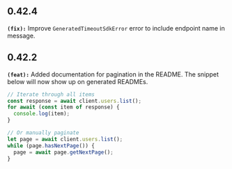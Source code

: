 ## 0.42.4
**`(fix):`** Improve `GeneratedTimeoutSdkError` error to include endpoint name in message.

## 0.42.2
**`(feat):`** Added documentation for pagination in the README. The snippet below will
now show up on generated READMEs.

```typescript
// Iterate through all items
const response = await client.users.list();
for await (const item of response) {
  console.log(item);
}

// Or manually paginate
let page = await client.users.list();
while (page.hasNextPage()) {
  page = await page.getNextPage();
}
```


